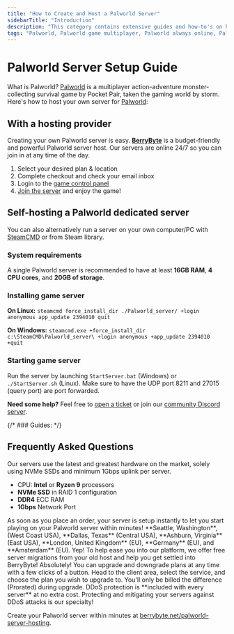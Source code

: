 ---
title: "How to Create and Host a Palworld Server"
sidebarTitle: "Introduction"
description: "This category contains extensive guides and how-to's on hosting a Palworld server."
tags: "Palworld, Palworld game multiplayer, Palworld always online, Palworld community server"
---

# Palworld Server Setup Guide

What is Palworld? [Palworld](https://store.steampowered.com/app/1623730/palworld/) is a multiplayer action-adventure monster-collecting survival game by Pocket Pair, taken the gaming world by storm. Here's how to host your own server for [Palworld](https://www.pocketpair.jp/palworld):

## With a hosting provider
Creating your own Palworld server is easy. **[BerryByte](https://berrybyte.net/palworld-server-hosting)** is a budget-friendly and powerful Palworld server host. Our servers are online 24/7 so you can join in at any time of the day.

1. Select your desired plan & location
2. Complete checkout and check your email inbox
3. Login to the [game control panel](https://game.berrybyte.net)
4. [Join the server](./join-server) and enjoy the game!

## Self-hosting a Palworld dedicated server

You can also alternatively run a server on your own computer/PC with [SteamCMD](https://developer.valvesoftware.com/wiki/SteamCMD) or from Steam library.

### System requirements

A single Palworld server is recommended to have at least **16GB RAM**, **4 CPU cores**, and **20GB of storage**.

### Installing game server

**On Linux:**
`steamcmd force_install_dir ./Palworld_server/ +login anonymous app_update 2394010 quit`

**On Windows:**
`steamcmd.exe +force_install_dir c:\SteamCMD\Palworld_server\ +login anonymous +app_update 2394010 +quit`

### Starting game server

Run the server by launching `StartServer.bat` (Windows) or `./StartServer.sh` (Linux). Make sure to have the UDP port 8211 and 27015 (query port) are port forwarded.


**Need some help?** Feel free to [open a ticket](https://berrybyte.net/support) or join our [community Discord server](https://berrybyte.net/discord).

{/* ### Guides: 
<Card title="How to Join a Palworld Server?" href="/games/Palworld/join-server">
</Card> */}

## Frequently Asked Questions

<AccordionGroup>

<Accordion title="What are the specs on the servers?">
Our servers use the latest and greatest hardware on the market, solely using NVMe SSDs and minimum 1Gbps uplink per server.

- CPU: **Intel** or **Ryzen 9** processors
- **NVMe SSD** in RAID 1 configuration
- **DDR4** ECC RAM
- **1Gbps** Network Port
</Accordion>

<Accordion title="How long does setup take?">
As soon as you place an order, your server is setup instantly to let you start playing on your Palworld server within minutes!
</Accordion>

<Accordion title="What locations are the servers in?">
**Seattle, Washington**, (West Coast USA), **Dallas, Texas** (Central USA), **Ashburn, Virginia** (East USA), **London, United Kingdom** (EU), **Germany** (EU), and **Amsterdam** (EU).
</Accordion>

<Accordion title="Can I migrate my existing server to BerryByte?">
Yep! To help ease you into our platform, we offer free server migrations from your old host and help you get settled into BerryByte!
</Accordion>

<Accordion title="Can I upgrade/downgrade my server later on?">
Absolutely! You can upgrade and downgrade plans at any time with a few clicks of a button. Head to the client area, select the service, and choose the plan you wish to upgrade to. You'll only be billed the difference (Prorated) during upgrade.
</Accordion>

<Accordion title="Are the servers DDoS protected?">
DDoS protection is **included with every server** at no extra cost. Protecting and mitigating your servers against DDoS attacks is our specialty!
</Accordion>

</AccordionGroup>


Create your Palworld server within minutes at [berrybyte.net/palworld-server-hosting](https://berrybyte.net/palworld-server-hosting).